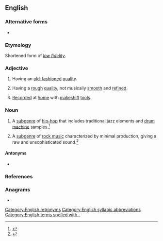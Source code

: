 {{also|lofi|lófi}}
==English==

===Alternative forms===
* {{alter|en|lofi|low-fi}}

===Etymology===
{{root|en|ine-pro|*bʰeydʰ-}}
Shortened form of ''[[low fidelity]]''.

===Adjective===
{{en-adj}}

# {{lb|en|sound}} Having an [[old-fashioned]] [[quality]].
# {{lb|en|music}} Having a [[rough]] [[quality]], not musically [[smooth]] and [[refined]].
# [[record|Record]]ed at [[home]] with [[makeshift]] [[tool]]s.

===Noun===
{{en-noun|-}}
{{Wikipedia|Lo-fi music}}

# {{lb|en|music genre}} A [[subgenre]] of [[hip-hop]] that includes traditional jazz elements and [[drum machine]] samples.<ref>{{cite-web|url=https://daily.jstor.org/chill-beats-to-study-relax-to/|title=Chill Beats to Study/Relax to|last=Amable|first=Jody|date=2019-01-30|website=JSTOR Daily|language=en-US|access-date=2020-03-04|work=JSTOR Daily}}</ref>
# {{lb|en|music genre}} A [[subgenre]] of [[rock music]] characterized by minimal production, giving a raw and unsophisticated sound.<ref>{{cite-web|url=https://public.oed.com/blog/september-2014-update-release-notes-hi-fi-sci-fy-diy/|title=Release notes: hi-fi, sci-fi, DIY
|last=Weinder|first=Edmund|date=2014-9-11|language=en-UK|access-date=2020-03-04|work=Oxford English Dictionary}}</ref>

====Antonyms====
* {{l|en|hi-fi}}

===References===
<references/>

===Anagrams===
* {{anagrams|en|a=filo|FOIL|Filo|LIFO|filo|foil}}

[[Category:English retronyms]]
[[Category:English syllabic abbreviations]]
[[Category:English terms spelled with -]]